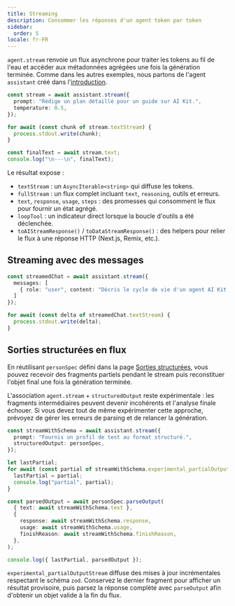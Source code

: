 ```yaml
---
title: Streaming
description: Consommer les réponses d'un agent token par token
sidebar:
  order: 5
locale: fr-FR
---
```


`agent.stream` renvoie un flux asynchrone pour traiter les tokens au fil de l'eau et accéder aux métadonnées agrégées une fois la génération terminée. Comme dans les autres exemples, nous partons de l'agent `assistant` créé dans l'[introduction](./introduction).

```ts
const stream = await assistant.stream({
  prompt: "Rédige un plan détaillé pour un guide sur AI Kit.",
  temperature: 0.5,
});

for await (const chunk of stream.textStream) {
  process.stdout.write(chunk);
}

const finalText = await stream.text;
console.log("\n---\n", finalText);
```

Le résultat expose :

- `textStream` : un `AsyncIterable<string>` qui diffuse les tokens.
- `fullStream` : un flux complet incluant `text`, `reasoning`, outils et erreurs.
- `text`, `response`, `usage`, `steps` : des promesses qui consomment le flux pour fournir un état agrégé.
- `loopTool` : un indicateur direct lorsque la boucle d'outils a été déclenchée.
- `toAIStreamResponse()` / `toDataStreamResponse()` : des helpers pour relier le flux à une réponse HTTP (Next.js, Remix, etc.).

## Streaming avec des messages

```ts
const streamedChat = await assistant.stream({
  messages: [
    { role: "user", content: "Décris le cycle de vie d'un agent AI Kit." }
  ]
});

for await (const delta of streamedChat.textStream) {
  process.stdout.write(delta);
}
```

## Sorties structurées en flux

En réutilisant `personSpec` défini dans la page [Sorties structurées](./structured-output), vous pouvez recevoir des fragments partiels pendant le stream puis reconstituer l'objet final une fois la génération terminée.

L'association `agent.stream` + `structuredOutput` reste expérimentale : les fragments intermédiaires peuvent devenir incohérents et l'analyse finale échouer. Si vous devez tout de même expérimenter cette approche, prévoyez de gérer les erreurs de parsing et de relancer la génération.

```ts
const streamWithSchema = await assistant.stream({
  prompt: "Fournis un profil de test au format structuré.",
  structuredOutput: personSpec,
});

let lastPartial;
for await (const partial of streamWithSchema.experimental_partialOutputStream) {
  lastPartial = partial;
  console.log("partial", partial);
}

const parsedOutput = await personSpec.parseOutput(
  { text: await streamWithSchema.text },
  {
    response: await streamWithSchema.response,
    usage: await streamWithSchema.usage,
    finishReason: await streamWithSchema.finishReason,
  },
);

console.log({ lastPartial, parsedOutput });
```

`experimental_partialOutputStream` diffuse des mises à jour incrémentales respectant le schéma `zod`. Conservez le dernier fragment pour afficher un résultat provisoire, puis parsez la réponse complète avec `parseOutput` afin d'obtenir un objet valide à la fin du flux.

